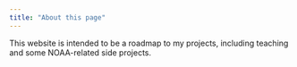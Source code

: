 ```yaml
---
title: "About this page"
---
```


This website is intended to be a roadmap to my projects, including teaching and some NOAA-related side projects.